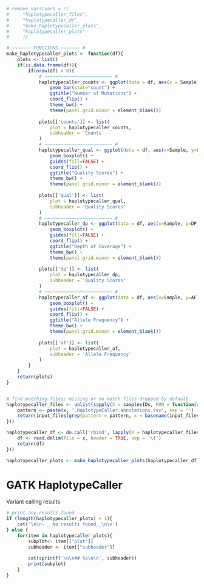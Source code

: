 ```r
# remove_vars(vars = c(
#     "haplotypecaller_files",
#     "haplotypecaller_df",
#     "make_haplotypecaller_plots",
#     "haplotypecaller_plots"
#     ))

# ~~~~~~~ FUNCTIONS ~~~~~~~ #
make_haplotypecaller_plots <- function(df){
    plots <- list()
    if(is.data.frame(df)){
        if(nrow(df) > 0){
            # ~~~~~~~~~~~~~~~~~~~~~~~~~ # 
            haplotypecaller_counts <- ggplot(data = df, aes(x = Sample)) +
                geom_bar(stat="count") + 
                ggtitle("Number of Mutations") + 
                coord_flip() +
                theme_bw() +
                theme(panel.grid.minor = element_blank()) 
            
            plots[['counts']] <- list(
                plot = haplotypecaller_counts,
                subheader = 'Counts'
            )
            # ~~~~~~~~~~~~~~~~~~~~~~~~~ # 
            haplotypecaller_qual <- ggplot(data = df, aes(x=Sample, y=QUAL, fill=Sample)) + 
                geom_boxplot() + 
                guides(fill=FALSE) + 
                coord_flip() + 
                ggtitle("Quality Scores") + 
                theme_bw() +
                theme(panel.grid.minor = element_blank())
            
            plots[['qual']] <- list(
                plot = haplotypecaller_qual,
                subheader = 'Quality Scores'
            )
            # ~~~~~~~~~~~~~~~~~~~~~~~~~ # 
            haplotypecaller_dp <- ggplot(data = df, aes(x=Sample, y=DP, fill=Sample)) + 
                geom_boxplot() + 
                guides(fill=FALSE) + 
                coord_flip() + 
                ggtitle("Depth of Coverage") + 
                theme_bw() +
                theme(panel.grid.minor = element_blank())
            
            plots[['dp']] <- list(
                plot = haplotypecaller_dp,
                subheader = 'Quality Scores'
            )
            # ~~~~~~~~~~~~~~~~~~~~~~~~~ # 
            haplotypecaller_af <- ggplot(data = df, aes(x=Sample, y=AF, fill=Sample)) + 
                geom_boxplot() + 
                guides(fill=FALSE) + 
                coord_flip() + 
                ggtitle("Allele Frequency") + 
                theme_bw() +
                theme(panel.grid.minor = element_blank())
            
            plots[['af']] <- list(
                plot = haplotypecaller_af,
                subheader = 'Allele Frequency'
            )
        }
    }
    return(plots)
}


# find matching files; missing or no-match files dropped by default
haplotypecaller_files <- unlist(sapply(X = samplesIDs, FUN = function(x){
    pattern <- paste(x, '.HaplotypeCaller.annotations.tsv', sep = '')
    return(input_files[grep(pattern = pattern, x = basename(input_files))])
}))

haplotypecaller_df <- do.call('rbind', lapply(X = haplotypecaller_files, FUN = function(x){
    df <- read.delim(file = x, header = TRUE, sep = '\t')
    return(df)
}))

haplotypecaller_plots <- make_haplotypecaller_plots(haplotypecaller_df)
```


# GATK HaplotypeCaller

Variant calling results

```r
# print any results found
if (length(haplotypecaller_plots) < 1){
    cat('\n\n- __No results found__\n\n')
} else {
    for(item in haplotypecaller_plots){
        subplot<- item[["plot"]]
        subheader <- item[["subheader"]]
        
        cat(sprintf('\n\n## %s\n\n', subheader))
        print(subplot)
    }
}
```

